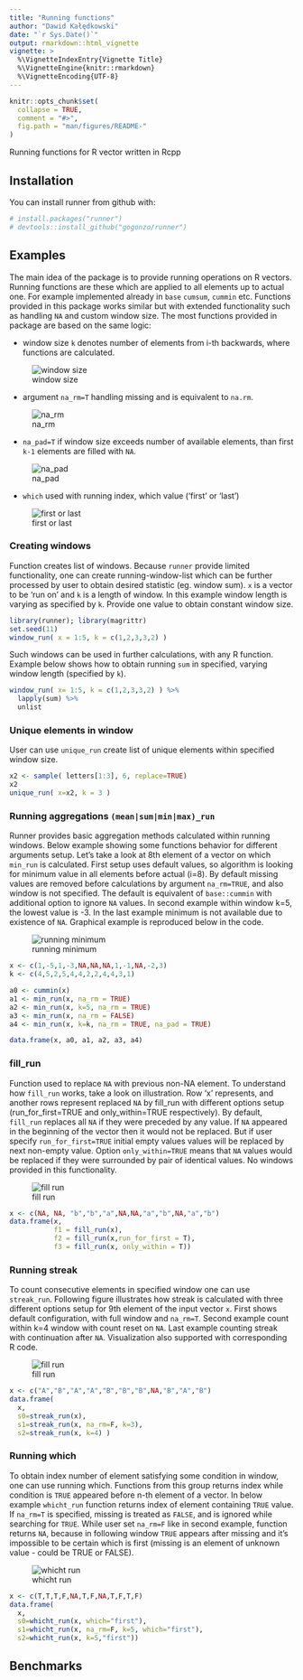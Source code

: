 ```yaml
---
title: "Running functions"
author: "Dawid Kałędkowski"
date: "`r Sys.Date()`"
output: rmarkdown::html_vignette
vignette: >
  %\VignetteIndexEntry{Vignette Title}
  %\VignetteEngine{knitr::rmarkdown}
  %\VignetteEncoding{UTF-8}
---
```


```r
knitr::opts_chunk$set(
  collapse = TRUE,
  comment = "#>",
  fig.path = "man/figures/README-"
)
```

Running functions for R vector written in Rcpp

## Installation

You can install runner from github with:

```r
# install.packages("runner")
# devtools::install_github("gogonzo/runner")
```

## Examples
The main idea of the package is to provide running operations on R vectors. Running functions are these which are applied to all elements up to actual one. For example implemented already in `base` `cumsum`, `cummin` etc. Functions provided in this package works similar but with extended functionality such as handling `NA` and custom window size. The most functions provided in package are based on the same logic:  

- window size `k` denotes number of elements from i-th backwards, where functions are calculated.  

![window size](images/running_window.png)

- argument `na_rm=T` handling missing and is equivalent to `na.rm`.

![na_rm](images/running_sum_narm.png)

- `na_pad=T` if window size exceeds number of available elements, than first `k-1` elements are filled with `NA`.  

![na_pad](images/running_sum_napad.png)

- `which` used with running index, which value ('first' or 'last')

![first or last](images/running_which.png)

### Creating windows
Function creates list of windows. Because `runner` provide limited functionality, one can create running-window-list which can be further processed by user to obtain desired statistic (eg. window sum). `x` is a vector to be 'run on' and `k` is a length of window. In this example window length is varying as specified by `k`. Provide one value to obtain constant window size.

```r
library(runner); library(magrittr)
set.seed(11)
window_run( x = 1:5, k = c(1,2,3,3,2) )
```

Such windows can be used in further calculations, with any R function. Example below shows how to obtain running `sum` in specified, varying window length (specified by `k`).

```r
window_run( x= 1:5, k = c(1,2,3,3,2) ) %>%
  lapply(sum) %>%
  unlist
```

### Unique elements in window
User can use `unique_run` create list of unique elements within specified window size.
```r
x2 <- sample( letters[1:3], 6, replace=TRUE)
x2 
unique_run( x=x2, k = 3 )
```

### Running aggregations `(mean|sum|min|max)_run`

Runner provides basic aggregation methods calculated within running windows. Below example showing some functions behavior for different arguments setup. Let's take a look at 8th element of a vector on which `min_run` is calculated. 
First setup uses default values, so algorithm is looking for minimum value in all elements before actual (i=8). By default missing values are removed before calculations by argument `na_rm=TRUE`, and also window is not specified. The default is equivalent of `base::cummin` with additional option to ignore `NA` values. In second example within window k=5, the lowest value is -3. In the last example minimum is not available due to existence of `NA`. Graphical example is reproduced below in the code.

![running minimum](images/running_minimum.png)

```r
x <- c(1,-5,1,-3,NA,NA,NA,1,-1,NA,-2,3)
k <- c(4,5,2,5,4,4,2,2,4,4,3,1)

a0 <- cummin(x)
a1 <- min_run(x, na_rm = TRUE)
a2 <- min_run(x, k=5, na_rm = TRUE)
a3 <- min_run(x, na_rm = FALSE)
a4 <- min_run(x, k=k, na_rm = TRUE, na_pad = TRUE)

data.frame(x, a0, a1, a2, a3, a4)
```


### fill_run
Function used to replace `NA` with previous non-NA element. To understand how `fill_run` works, take a look on illustration. Row 'x' represents, and another rows represent replaced `NA` by fill_run with different options setup (run_for_first=TRUE and only_within=TRUE respectively). By default, `fill_run` replaces all `NA` if they were preceded by any value. If `NA` appeared in the beginning of the vector then it would not be replaced. But if user specify `run_for_first=TRUE` initial empty values values will be replaced by next non-empty value. Option `only_within=TRUE` means that `NA` values would be replaced if they were surrounded by pair of identical values. No windows provided in this functionality.

![fill run](images/fill_run.png)

```r
x <- c(NA, NA, "b","b","a",NA,NA,"a","b",NA,"a","b")
data.frame(x, 
           f1 = fill_run(x), 
           f2 = fill_run(x,run_for_first = T), 
           f3 = fill_run(x, only_within = T))
```

### Running streak

To count consecutive elements in specified window one can use `streak_run`. Following figure illustrates how streak is calculated with three different options setup for 9th element of the input vector `x`. First shows default configuration, with full window and `na_rm=T`. Second example count within k=4 window with count reset on `NA`. Last example counting streak with continuation after `NA`. Visualization also supported with corresponding R code.

![fill run](images/running_streaks.png)

```r
x <- c("A","B","A","A","B","B","B",NA,"B","A","B")
data.frame(
  x, 
  s0=streak_run(x),
  s1=streak_run(x, na_rm=F, k=3),
  s2=streak_run(x, k=4) )
```

### Running which
To obtain index number of element satisfying some condition in window, one can use running which. Functions from this group returns index while condition is `TRUE` appeared before n-th element of a vector. In below example `whicht_run` function returns index of element containing `TRUE` value. If `na_rm=T` is specified, missing is treated as `FALSE`, and is ignored while searching for `TRUE`. While user set `na_rm=F` like in second example, function returns `NA`, because in following window `TRUE` appears after missing and it's impossible to be certain which is first (missing is an element of unknown value - could be TRUE or FALSE). 

![whicht run](images/running_which_more.png)

```r
x <- c(T,T,T,F,NA,T,F,NA,T,F,T,F)
data.frame(
  x, 
  s0=whicht_run(x, which="first"),
  s1=whicht_run(x, na_rm=F, k=5, which="first"),
  s2=whicht_run(x, k=5,"first"))

```

## Benchmarks
